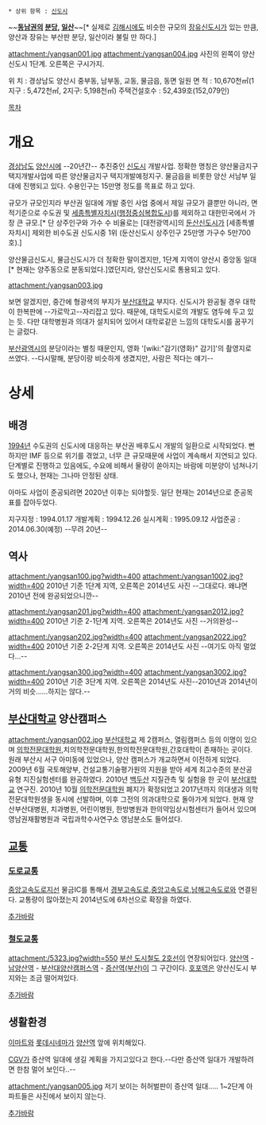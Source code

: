  * 상위 항목 : [[신도시]]

{{{+1 梁山新都市 / Yangsan New Town }}}
~~'''[[동남권(도시권)|동남권]]의 [[분당신도시|분당]], [[일산신도시|일산]]'''~~[* 실제로 [[김해시]]에도 비슷한 규모의 [[장유]]신도시가 있는 만큼, 양산과 장유는 부산판 분당, 일산이라 불릴 만 하다.]

attachment:/yangsan001.jpg
attachment:/yangsan004.jpg
사진의 왼쪽이 양산신도시 1단계. 오른쪽은 구시가지.

위 치 : 경상남도 양산시 중부동, 남부동, 교동, 물금읍, 동면 일원
면 적 : 10,670천㎡(1지구 : 5,472천㎡, 2지구: 5,198천㎡) 
주택건설호수 : 52,439호(152,079인)

[[목차]]

= 개요 =
[[경상남도]] [[양산시]]에 --20년간-- 추진중인 [[신도시]] 개발사업. 정확한 명칭은 양산물금지구 택지개발사업에 따른 양산물금지구 택지개발예정지구.
물금읍을 비롯한 양산 서남부 일대에 진행되고 있다. 수용인구는 15만명 정도를 목표로 하고 있다.

규모가 규모인지라 부산권 일대에 개발 중인 사업 중에서 제일 규모가 클뿐만 아니라, 면적기준으로 수도권 및 [[세종특별자치시]]([[행정중심복합도시]])를 제외하고 대한민국에서 가장 큰 규모.[* 단 상주인구와 가수 수 비율로는 [대전광역시]의 [[둔산신도시]]가 [세종특별자치시] 제외한 비수도권 신도시중 1위 (둔산신도시 상주인구 25만명 가구수 5만700호).]

양산물금신도시, 물금신도시가 더 정확한 말이겠지만, 1단계 지역이 양산시 중앙동 일대[* 현재는 양주동으로 분동되었다.]였던지라, 양산신도시로 통용되고 있다.

attachment:/yangsan003.jpg

보면 알겠지만, 중간에 형광색의 부지가 [[부산대학교]] 부지다. 신도시가 완공될 경우 대학이 한복판에 --가로막고--자리잡고 있다. 때문에, 대학도시로의 개발도 염두에 두고 있는 듯. 다만 대학병원과 의대가 설치되어 있어서 대학로같은 느낌의 대학도시를 꿈꾸기는 글렀다.

[[부산광역시]]의 분당이라는 별칭 때문인지, 영화 '[wiki:"감기(영화)" 감기]'의 촬영지로 쓰였다. --다시말해, 분당이랑 비슷하게 생겼지만, 사람은 적다는 얘기--
= 상세 =
== 배경 ==
[[1994년]] 수도권의 신도시에 대응하는 부산권 배후도시 개발의 일환으로 시작되었다. 뻔하지만 IMF 등으로 위기를 겪었고, 너무 큰 규모때문에 사업이 계속해서 지연되고 있다. 단계별로 진행하고 있음에도, 수요에 비해서 물량이 쏟아지는 바람에 미분양이 넘쳐나기도 했으나, 현재는 그나마 안정된 상태.

아마도 사업이 준공되려면 2020년 이후는 되야할듯. 일단 현재는 2014년으로 준공목표를 잡아두었다.

지구지정 : 1994.01.17
개발계획 : 1994.12.26
실시계획 : 1995.09.12
사업준공 : 2014.06.30(예정)
--무려 20년--

== 역사 ==
attachment:/yangsan100.jpg?width=400 attachment:/yangsan1002.jpg?width=400
2010년 기준 1단계 지역, 오른쪽은 2014년도 사진 --그대로다. 왜냐면 2010년 전에 완공되었으니깐--

attachment:/yangsan201.jpg?width=400 attachment:/yangsan2012.jpg?width=400
2010년 기준 2-1단계 지역. 오른쪽은 2014년도 사진 --거의완성-- 

attachment:/yangsan202.jpg?width=400 attachment:/yangsan2022.jpg?width=400
2010년 기준 2-2단계 지역. 오른쪽은 2014년도 사진  --여기도 아직 멀었다...--

attachment:/yangsan300.jpg?width=400 attachment:/yangsan3002.jpg?width=400
2010년 기준 3단계 지역. 오른쪽은 2014년도 사진--2010년과 2014년이 거의 비슷......하지는 않다.--

== [[부산대학교]] 양산캠퍼스 ==
attachment:/yangsan002.jpg
[[부산대학교]] 제 2캠퍼스, 열림캠퍼스 등의 이명이 있으며 [[의학전문대학원]],치의학전문대학원,한의학전문대학원,간호대학이 존재하는 곳이다. 원래 부산시 서구 아미동에 있었으나, 양산 캠퍼스가 개교하면서 이전하게 되었다. 2009년 6월 국토해양부, 건설교통기술평가원의 지원을 받아 세계 최고수준의 분산공유형 지진실험센터를 완공하였다. 2010년 [[백두산]] 지질관측 및 실험을 한 곳이 [[부산대학교]] 연구진. 2010년 10월 [[의학전문대학원]] 폐지가 확정되었고 2017년까지 의대생과 의학전문대학원생을 동시에 선발하며, 이후 그전의 의과대학으로 돌아가게 되었다. 현재 양산부산대병원, 치과병원, 어린이병원, 한방병원과 한의약임상시험센터가 들어서 있으며 영남권재활병원과 국립과학수사연구소 영남분소도 들어섰다.
== [[교통]] ==
=== [[도로]]교통 ===

[[중앙고속도로지선]] 물금IC를 통해서 [[경부고속도로]],[[중앙고속도로]],[[남해고속도로]]와 연결된다. 교통량이 많아졌는지 2014년도에 6차선으로 확장을 하였다.

[[추가바람]]
=== [[철도]]교통 ===
attachment:/5323.jpg?width=550
[[부산 도시철도 2호선]]이 연장되어있다.
[[양산역]] - [[남양산역]] - [[부산대양산캠퍼스역]] - [[증산역(부산)]]이 그 구간이다. [[호포역]]은 양산신도시 부지와는 조금 떨어져있다.

[[추가바람]]

== 생활환경 ==
[[이마트]]와 [[롯데시네마]]가 [[양산역]] 앞에 위치해있다.

[[CGV]]가 증산역 일대에 생길 계획을 가지고있다고 한다.--다만 증산역 일대가 개발하려면 한참 멀어 보인다..--

attachment:/yangsan005.jpg
저기 보이는 허허벌판이 증산역 일대..... 1~2단계 아파트들은 사진에서 보이지 않는다.

[[추가바람]]
